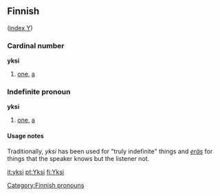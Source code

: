 ==Finnish==
([[Wiktionary:Finnish_index_y|index Y]])

===Cardinal number===
'''yksi'''
# [[one]], [[a]]

===Indefinite pronoun===
'''yksi'''

# [[one]], [[a]]

====Usage notes====
Traditionally, ''yksi'' has been used for "truly indefinite" things and ''[[eräs]]'' for things that the speaker knows but the listener not.

[[Category:Finnish pronouns]]

[[it:yksi]]
[[pt:Yksi]]
[[fi:Yksi]]